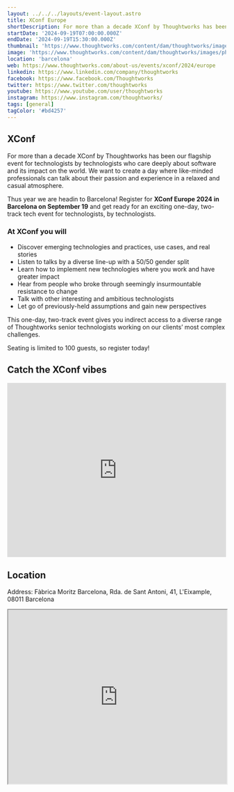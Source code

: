 ```yaml
---
layout: ../../../layouts/event-layout.astro
title: XConf Europe
shortDescription: For more than a decade XConf by Thoughtworks has been our flagship event for technologists by technologists who care deeply about software and its impact on the world.
startDate: '2024-09-19T07:00:00.000Z'
endDate: '2024-09-19T15:30:00.000Z'
thumbnail: 'https://www.thoughtworks.com/content/dam/thoughtworks/images/photography/meta/about-us/events/xconf-2024/ab_meta_xconf_2024_europe.jpg'
image: 'https://www.thoughtworks.com/content/dam/thoughtworks/images/photography/meta/about-us/events/xconf-2024/ab_meta_xconf_2024_europe.jpg'
location: 'barcelona'
web: https://www.thoughtworks.com/about-us/events/xconf/2024/europe
linkedin: https://www.linkedin.com/company/thoughtworks
facebook: https://www.facebook.com/Thoughtworks
twitter: https://www.twitter.com/thoughtworks
youtube: https://www.youtube.com/user/thoughtworks
instagram: https://www.instagram.com/thoughtworks/
tags: [general]
tagColor: '#bd4257'
---
```


## XConf

For more than a decade XConf by Thoughtworks has been our flagship event for technologists by technologists who care deeply about software and its impact on the world. We want to create a day where like-minded professionals can talk about their passion and experience in a relaxed and casual atmosphere.

Thus year we are headin to Barcelona! Register for **XConf Europe 2024 in Barcelona on September 19** and get ready for an exciting one-day, two-track tech event for technologists, by technologists.

### At XConf you will

- Discover emerging technologies and practices, use cases, and real stories
- Listen to talks by a diverse line-up with a 50/50 gender split
- Learn how to implement new technologies where you work and have greater impact
- Hear from people who broke through seemingly insurmountable resistance to change
- Talk with other interesting and ambitious technologists
- Let go of previously-held assumptions and gain new perspectives

This one-day, two-track event gives you indirect access to a diverse range of Thoughtworks senior technologists working on our clients’ most complex challenges.

Seating is limited to 100 guests, so register today!

## Catch the XConf vibes

<iframe
  allowtransparency="true"
  title="Wistia video player"
  allowFullscreen
  frameborder="0"
  scrolling="no"
  class="wistia_embed"
  name="wistia_embed"
  src="https://fast.wistia.net/embed/iframe/qd92zs6u0v"
  width="100%"
  height="400"
></iframe>

## Location

Address: Fàbrica Moritz Barcelona, Rda. de Sant Antoni, 41, L'Eixample, 08011 Barcelona

<iframe
  style="width: 100%; height: 400px;"
  height="400"
  allowfullscreen=""
  loading="lazy"
  referrerpolicy="no-referrer-when-downgrade"
  src="https://www.google.com/maps/embed?pb=!1m18!1m12!1m3!1d2993.6046265248215!2d2.1633522000000003!3d41.382674!2m3!1f0!2f0!3f0!3m2!1i1024!2i768!4f13.1!3m3!1m2!1s0x12a4a28ac1c7d247%3A0x200341909d1e7213!2sF%C3%A0brica%20Moritz%20Barcelona!5e0!3m2!1ses!2ses!4v1725343692373!5m2!1ses!2ses"
  aria-label="Fàbrica Moritz Barcelona, Rda. de Sant Antoni, 41, L'Eixample, 08011 Barcelona"
></iframe>
